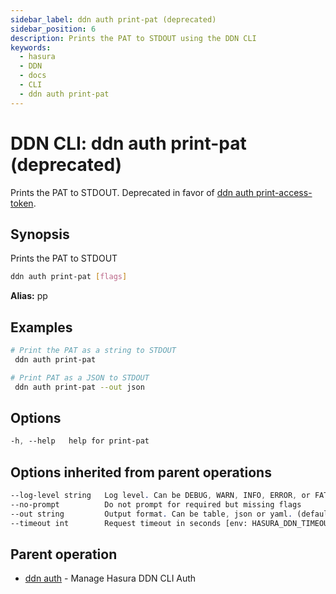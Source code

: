 ```yaml
---
sidebar_label: ddn auth print-pat (deprecated)
sidebar_position: 6
description: Prints the PAT to STDOUT using the DDN CLI
keywords:
  - hasura
  - DDN
  - docs
  - CLI
  - ddn auth print-pat
---
```


# DDN CLI: ddn auth print-pat (deprecated)

Prints the PAT to STDOUT. Deprecated in favor of [ddn auth print-access-token](/reference/cli/commands/ddn_auth_print-access-token).

## Synopsis

Prints the PAT to STDOUT

```bash
ddn auth print-pat [flags]
```

**Alias:** pp

## Examples

```bash
# Print the PAT as a string to STDOUT
 ddn auth print-pat

# Print PAT as a JSON to STDOUT
 ddn auth print-pat --out json
```

## Options

```sass
-h, --help   help for print-pat
```

## Options inherited from parent operations

```sass
--log-level string   Log level. Can be DEBUG, WARN, INFO, ERROR, or FATAL. (default "INFO")
--no-prompt          Do not prompt for required but missing flags
--out string         Output format. Can be table, json or yaml. (default "table")
--timeout int        Request timeout in seconds [env: HASURA_DDN_TIMEOUT] (default 100)
```

## Parent operation

- [ddn auth](/reference/cli/commands/ddn_auth) - Manage Hasura DDN CLI Auth
